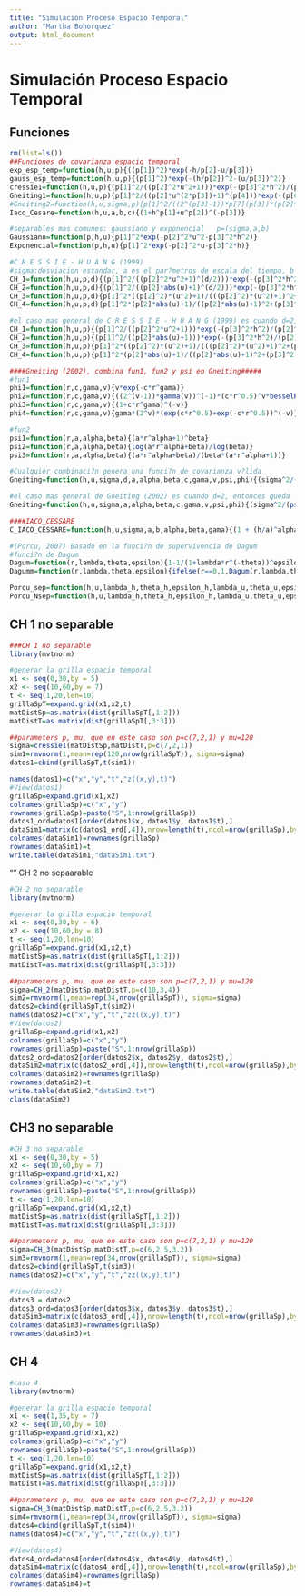 ```yaml
---
title: "Simulación Proceso Espacio Temporal"
author: "Martha Bohorquez"
output: html_document
---
```


# Simulación Proceso Espacio Temporal

## Funciones

```r
rm(list=ls())
##Funciones de covarianza espacio temporal
exp_esp_temp=function(h,u,p){((p[1])^2)*exp(-h/p[2]-u/p[3])}
gauss_esp_temp=function(h,u,p){(p[1]^2)*exp(-(h/p[2])^2-(u/p[3])^2)}
cressie1=function(h,u,p){(p[1]^2/((p[2]^2*u^2+1)))*exp(-(p[3]^2*h^2)/(p[2]^2*u^2+1))}
Gneiting1=function(h,u,p){p[1]^2/((p[2]*u^(2*p[3])+1)^(p[4]))*exp(-(p[6]*h^(2*p[5]))/((p[2]*u^(2*p[3])+1)^(p[4]*p[5])))}
#Gneiting2=function(h,u,sigma,p){p[1]^2/((2^(p[3]-1))*p[7](p[3])*(p[2]*u^(2*p[3])+1)^(p[4]+p[5]))*(((p[6]*h)/((p[2]*u^(2*[3])+1)^(p[5]/2)))^p[3])*besselK(((p[6]*h)/((p[2]*u^(2*[3])+1)^(p[5]/2))),p[3])}
Iaco_Cesare=function(h,u,a,b,c){(1+h^p[1]+u^p[2])^(-p[3])}
```

```r
#separables mas comunes: gaussiano y exponencial   p=(sigma,a,b)
Gaussiano=function(p,h,u){p[1]^2*exp(-p[2]^2*u^2-p[3]^2*h^2)}
Exponencial=function(p,h,u){p[1]^2*exp(-p[2]^2*u-p[3]^2*h)}
```

```r
#C R E S S I E - H U A N G (1999)
#sigma:desviacion estandar, a es el par?metros de escala del tiempo, b es el par?metros de escala del espacio, d es la dimensi?n espacial; a,b positivos
CH_1=function(h,u,p,d){(p[1]^2/((p[2]^2*u^2+1)^(d/2)))*exp(-(p[3]^2*h^2)/(p[2]^2*u^2+1))}
CH_2=function(h,u,p,d){(p[1]^2/((p[2]*abs(u)+1)^(d/2)))*exp(-(p[3]^2*h^2)/(p[2]*abs(u)+1))}
CH_3=function(h,u,p,d){p[1]^2*((p[2]^2)*(u^2)+1)/(((p[2]^2)*(u^2)+1)^2+(p[3]^2)*h^2)^((d+1)/2)}
CH_4=function(h,u,p,d){p[1]^2*(p[2]*abs(u)+1)/((p[2]*abs(u)+1)^2+(p[3]^2)*h^2)^((d+1)/2)}
```

```r
#el caso mas general de C R E S S I E - H U A N G (1999) es cuando d=2, entonces queda
CH_1=function(h,u,p){(p[1]^2/((p[2]^2*u^2+1)))*exp(-(p[3]^2*h^2)/(p[2]^2*u^2+1))}
CH_2=function(h,u,p){(p[1]^2/((p[2]*abs(u)+1)))*exp(-(p[3]^2*h^2)/(p[2]*abs(u)+1))}
CH_3=function(h,u,p){p[1]^2*((p[2]^2)*(u^2)+1)/(((p[2]^2)*(u^2)+1)^2+(p[3]^2)*h^2)^((3)/2)}
CH_4=function(h,u,p){p[1]^2*(p[2]*abs(u)+1)/((p[2]*abs(u)+1)^2+(p[3]^2)*h^2)^((3)/2)}
```

```r
####Gneiting (2002), combina fun1, fun2 y psi en Gneiting#####
#fun1
phi1=function(r,c,gama,v){v*exp(-c*r^gama)}                                            #c>0, 0<gama<=1, siempre v=1
phi2=function(r,c,gama,v){((2^(v-1))*gamma(v))^(-1)*(c*r^0.5)^v*besselK(c*r^0.5,v)}    #c>0, v>0
phi3=function(r,c,gama,v){(1+c*r^gama)^(-v)}                                           #c>0, 0<gama<=1, v>0
phi4=function(r,c,gama,v){gama*(2^v)*(exp(c*r^0.5)+exp(-c*r^0.5))^(-v)}                #c>0, v>0, siempre gama=1
```

```r
#fun2
psi1=function(r,a,alpha,beta){(a*r^alpha+1)^beta}                                      #a>0, 0<alpha<=1, 0<=beta<=1
psi2=function(r,a,alpha,beta){log(a*r^alpha+beta)/log(beta)}                           #a>0, beta>1,  0<alpha<=1
psi3=function(r,a,alpha,beta){(a*r^alpha+beta)/(beta*(a*r^alpha+1))}                   #a>0, 0<beta<=1   0<alpha<=1  
```

```r
#Cualquier combinaci?n genera una funci?n de covarianza v?lida
Gneiting=function(h,u,sigma,d,a,alpha,beta,c,gama,v,psi,phi){(sigma^2/(psi((abs(u)^2),a,alpha,beta))^(d/2))*phi(h^2/(psi(abs(u)^2,a,alpha,beta)),c,gama,v)}
```

```r
#el caso mas general de Gneiting (2002) es cuando d=2, entonces queda
Gneiting=function(h,u,sigma,a,alpha,beta,c,gama,v,psi,phi){(sigma^2/(psi((abs(u)^2),a,alpha,beta)))*phi(h^2/(psi(abs(u)^2,a,alpha,beta)),c,gama,v)}
```

```r
####IACO_CESSARE
C_IACO_CESSARE=function(h,u,sigma,a,b,alpha,beta,gama){(1 + (h/a)^alpha + (u/b)^beta)^(-gama)}
```

```r
#(Porcu, 2007) Basado en la funci?n de supervivencia de Dagum 
#funci?n de Dagum
Dagum=function(r,lambda,theta,epsilon){1-1/(1+lambda*r^(-theta))^epsilon}                                                                                     #lamdba, theta in (0,7), epsilon in (0,7)
Dagumm=function(r,lambda,theta,epsilon){ifelse(r==0,1,Dagum(r,lambda,theta,epsilon))}

Porcu_sep=function(h,u,lambda_h,theta_h,epsilon_h,lambda_u,theta_u,epsilon_u){Dagumm(h,lambda_h,theta_h,epsilon_h)*Dagumm(u,lambda_u,theta_u,epsilon_u)}      
Porcu_Nsep=function(h,u,lambda_h,theta_h,epsilon_h,lambda_u,theta_u,epsilon_u,vartheta){vartheta*Dagumm(h,lambda_h,theta_h,epsilon_h)+(1-vartheta)*Dagumm(u,lambda_u,theta_u,epsilon_u)}
```

## CH 1 no separable

```r
###CH 1 no separable
library(mvtnorm)
```

```r
#generar la grilla espacio temporal
x1 <- seq(0,30,by = 5)
x2 <- seq(10,60,by = 7)
t <- seq(1,20,len=10) 
grillaSpT=expand.grid(x1,x2,t)
matDistSp=as.matrix(dist(grillaSpT[,1:2]))
matDistT=as.matrix(dist(grillaSpT[,3:3]))
```

```r
##parameters p, mu, que en este caso son p=c(7,2,1) y mu=120
sigma=cressie1(matDistSp,matDistT,p=c(7,2,1))
sim1=rmvnorm(1,mean=rep(120,nrow(grillaSpT)), sigma=sigma)
datos1=cbind(grillaSpT,t(sim1))
```

```r
names(datos1)=c("x","y","t","z((x,y),t)")
#View(datos1)
grillaSp=expand.grid(x1,x2)
colnames(grillaSp)=c("x","y")
rownames(grillaSp)=paste("S",1:nrow(grillaSp))
datos1_ord=datos1[order(datos1$x, datos1$y, datos1$t),]
dataSim1=matrix(c(datos1_ord[,4]),nrow=length(t),ncol=nrow(grillaSp),byrow=F)
colnames(dataSim1)=rownames(grillaSp)
rownames(dataSim1)=t
write.table(dataSim1,"dataSim1.txt")
```

"" CH 2 no sepaarable

```r
#CH 2 no separable
library(mvtnorm)
```

```r
#generar la grilla espacio temporal 
x1 <- seq(0,30,by = 6)
x2 <- seq(10,60,by = 8)
t <- seq(1,20,len=10) 
grillaSpT=expand.grid(x1,x2,t)
matDistSp=as.matrix(dist(grillaSpT[,1:2]))
matDistT=as.matrix(dist(grillaSpT[,3:3]))
```

```r
##parameters p, mu, que en este caso son p=c(7,2,1) y mu=120
sigma=CH_2(matDistSp,matDistT,p=c(10,3,4))
sim2=rmvnorm(1,mean=rep(34,nrow(grillaSpT)), sigma=sigma)
datos2=cbind(grillaSpT,t(sim2))
names(datos2)=c("x","y","t","zz((x,y),t)")
#View(datos2)
grillaSp=expand.grid(x1,x2)
colnames(grillaSp)=c("x","y")
rownames(grillaSp)=paste("S",1:nrow(grillaSp))
datos2_ord=datos2[order(datos2$x, datos2$y, datos2$t),]
dataSim2=matrix(c(datos2_ord[,4]),nrow=length(t),ncol=nrow(grillaSp),byrow=F)
colnames(dataSim2)=rownames(grillaSp)
rownames(dataSim2)=t
write.table(dataSim2,"dataSim2.txt")
class(dataSim2)
```

## CH3 no separable
```r
#CH 3 no separable
x1 <- seq(0,30,by = 5)
x2 <- seq(10,60,by = 7)
grillaSp=expand.grid(x1,x2)
colnames(grillaSp)=c("x","y")
rownames(grillaSp)=paste("S",1:nrow(grillaSp))
t <- seq(1,20,len=10) 
grillaSpT=expand.grid(x1,x2,t)
matDistSp=as.matrix(dist(grillaSpT[,1:2]))
matDistT=as.matrix(dist(grillaSpT[,3:3]))
```

```r
##parameters p, mu, que en este caso son p=c(7,2,1) y mu=120
sigma=CH_3(matDistSp,matDistT,p=c(6,2.5,3.2))
sim3=rmvnorm(1,mean=rep(34,nrow(grillaSpT)), sigma=sigma)
datos2=cbind(grillaSpT,t(sim3))
names(datos2)=c("x","y","t","zz((x,y),t)")
```

```r
#View(datos2)
datos3 = datos2
datos3_ord=datos3[order(datos3$x, datos3$y, datos3$t),]
dataSim3=matrix(c(datos3_ord[,4]),nrow=length(t),ncol=nrow(grillaSp),byrow=F)
colnames(dataSim3)=rownames(grillaSp)
rownames(dataSim3)=t
```

## CH 4
```r
#caso 4
library(mvtnorm)
```

```r
#generar la grilla espacio temporal
x1 <- seq(1,35,by = 7)
x2 <- seq(10,60,by = 10)
grillaSp=expand.grid(x1,x2)
colnames(grillaSp)=c("x","y")
rownames(grillaSp)=paste("S",1:nrow(grillaSp))
t <- seq(1,20,len=10) 
grillaSpT=expand.grid(x1,x2,t)
matDistSp=as.matrix(dist(grillaSpT[,1:2]))
matDistT=as.matrix(dist(grillaSpT[,3:3]))
```

```r
##parameters p, mu, que en este caso son p=c(7,2,1) y mu=120
sigma=CH_3(matDistSp,matDistT,p=c(6,2.5,3.2))
sim4=rmvnorm(1,mean=rep(34,nrow(grillaSpT)), sigma=sigma)
datos4=cbind(grillaSpT,t(sim4))
names(datos4)=c("x","y","t","zz((x,y),t)")
```

```r
#View(datos4)
datos4_ord=datos4[order(datos4$x, datos4$y, datos4$t),]
dataSim4=matrix(c(datos4_ord[,4]),nrow=length(t),ncol=nrow(grillaSp),byrow=F)
colnames(dataSim4)=rownames(grillaSp)
rownames(dataSim4)=t
```




